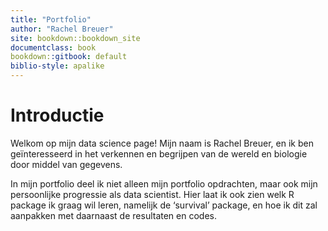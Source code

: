 ```yaml
---
title: "Portfolio"
author: "Rachel Breuer"
site: bookdown::bookdown_site
documentclass: book
bookdown::gitbook: default
biblio-style: apalike
---
```


# Introductie
Welkom op mijn data science page! Mijn naam is Rachel Breuer, en ik ben geïnteresseerd in het verkennen en begrijpen van de wereld en biologie door middel van gegevens.

In mijn portfolio deel ik niet alleen mijn portfolio opdrachten, maar ook mijn persoonlijke progressie als data scientist. Hier laat ik ook zien welk R package ik graag wil leren, namelijk de 'survival' package, en hoe ik dit zal aanpakken met daarnaast de resultaten en codes.




